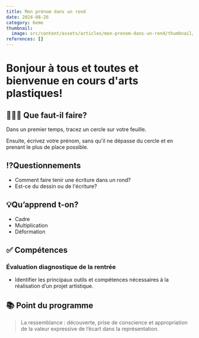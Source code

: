 ```yaml
---
title: Mon prénom dans un rond
date: 2024-08-26
category: 6eme
thumbnail:
  image: src/content/assets/articles/mon-prenom-dans-un-rond/thumbnail/image.gif
references: []
---
```

# Bonjour à tous et toutes et bienvenue en cours d'arts plastiques!&#x20;

## 👩🏼‍🏫 Que faut-il faire?

Dans un premier temps, tracez un cercle sur votre feuille.

Ensuite, écrivez votre prénom, sans qu'il ne dépasse du cercle et en prenant le plus de place possible.

## ⁉️Questionnements

* Comment faire tenir une écriture dans un rond?
* Est-ce du dessin ou de l'écriture?

## 💡Qu’apprend t-on?

* Cadre
* Multiplication
* Déformation

## ✅ Compétences&#x20;

### Évaluation diagnostique de la rentrée

* Identifier les principaux outils et compétences nécessaires à la réalisation d’un projet artistique.

## 📚 Point du programme

> La ressemblance : découverte, prise de conscience et appropriation de la valeur expressive de l’écart dans la représentation.
